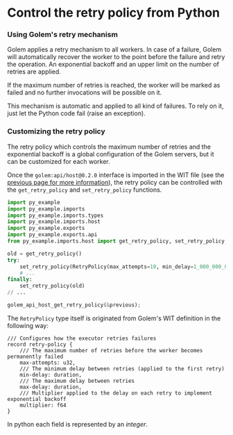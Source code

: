 # Control the retry policy from Python

### Using Golem's retry mechanism

Golem applies a retry mechanism to all workers. In case of a failure, Golem will automatically recover the worker to the point before the failure and retry the operation. An exponential backoff and an upper limit on the number of retries are applied.

If the maximum number of retries is reached, the worker will be marked as failed and no further invocations will be possible on it.

This mechanism is automatic and applied to all kind of failures. To rely on it, just let the Python code fail (raise an exception).

### Customizing the retry policy

The retry policy which controls the maximum number of retries and the exponential backoff is a global configuration of the Golem servers, but it can be customized for each worker.

Once the `golem:api/host@0.2.0` interface is imported in the WIT file (see the [previous page for more information](/docs/python-language-guide/durability)), the retry policy can be controlled with the `get_retry_policy` and `set_retry_policy` functions.

```python
import py_example
import py_example.imports
import py_example.imports.types
import py_example.imports.host
import py_example.exports
import py_example.exports.api
from py_example.imports.host import get_retry_policy, set_retry_policy, RetryPolicy

old = get_retry_policy()
try:
    set_retry_policy(RetryPolicy(max_attempts=10, min_delay=1_000_000_000, max_delay=1_000_000_000, multiplier=1))
    # ...
finally:
    set_retry_policy(old)
// ...

golem_api_host_get_retry_policy(&previous);
```

The `RetryPolicy` type itself is originated from Golem's WIT definition in the following way:

```wit
/// Configures how the executor retries failures
record retry-policy {
    /// The maximum number of retries before the worker becomes permanently failed
    max-attempts: u32,
    /// The minimum delay between retries (applied to the first retry)
    min-delay: duration,
    /// The maximum delay between retries
    max-delay: duration,
    /// Multiplier applied to the delay on each retry to implement exponential backoff
    multiplier: f64
}
```

In python each field is represented by an _integer_.
